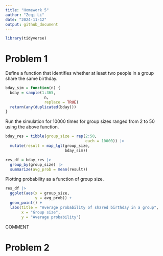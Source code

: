 ```yaml
---
title: "Homework 5"
author: "Zeqi Li"
date: "2024-11-12"
output: github_document
---
```


```r
library(tidyverse)
```

# Problem 1
Define a function that identifies whether at least two people in a group share the same birthday.
```r
bday_sim = function(n) {
  bday = sample(1:365, 
                 n, 
                 replace = TRUE)
  return(any(duplicated(bday)))
}
```

Run the simulation for 10000 times for group sizes ranged from 2 to 50 using the above function. 
```r
bday_res = tibble(group_size = rep(2:50, 
                                   each = 10000)) |> 
  mutate(result = map_lgl(group_size, 
                          bday_sim))

res_df = bday_res |> 
  group_by(group_size) |> 
  summarize(avg_prob = mean(result))
```

Plotting probability as a function of group size.
```r
res_df |> 
  ggplot(aes(x = group_size,
             y = avg_prob)) +
  geom_point() + 
  labs(title = "Average probability of shared birthday in a group",
       x = "Group size",
       y = "Average probability")
```
COMMENT

# Problem 2

